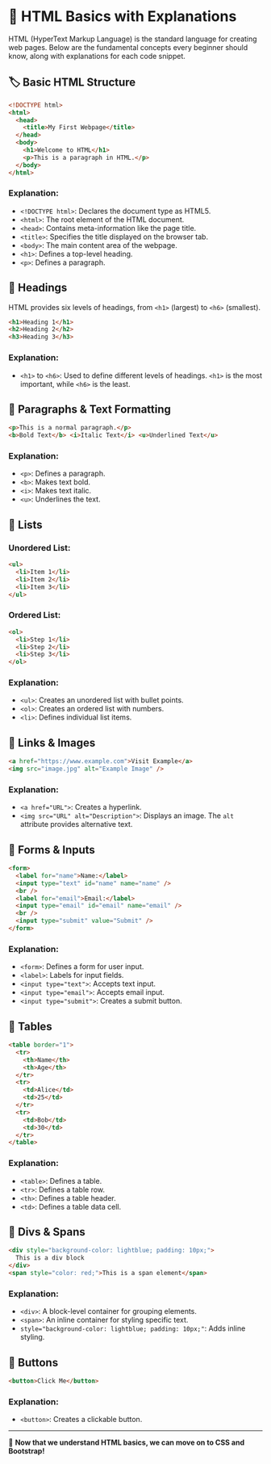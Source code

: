 # 📌 HTML Basics with Explanations

HTML (HyperText Markup Language) is the standard language for creating web pages. Below are the fundamental concepts every beginner should know, along with explanations for each code snippet.

## 🏷 Basic HTML Structure

```html
<!DOCTYPE html>
<html>
  <head>
    <title>My First Webpage</title>
  </head>
  <body>
    <h1>Welcome to HTML</h1>
    <p>This is a paragraph in HTML.</p>
  </body>
</html>
```

### Explanation:

- `<!DOCTYPE html>`: Declares the document type as HTML5.
- `<html>`: The root element of the HTML document.
- `<head>`: Contains meta-information like the page title.
- `<title>`: Specifies the title displayed on the browser tab.
- `<body>`: The main content area of the webpage.
- `<h1>`: Defines a top-level heading.
- `<p>`: Defines a paragraph.

## 📌 Headings

HTML provides six levels of headings, from `<h1>` (largest) to `<h6>` (smallest).

```html
<h1>Heading 1</h1>
<h2>Heading 2</h2>
<h3>Heading 3</h3>
```

### Explanation:

- `<h1>` to `<h6>`: Used to define different levels of headings. `<h1>` is the most important, while `<h6>` is the least.

## 📌 Paragraphs & Text Formatting

```html
<p>This is a normal paragraph.</p>
<b>Bold Text</b> <i>Italic Text</i> <u>Underlined Text</u>
```

### Explanation:

- `<p>`: Defines a paragraph.
- `<b>`: Makes text bold.
- `<i>`: Makes text italic.
- `<u>`: Underlines the text.

## 📌 Lists

### Unordered List:

```html
<ul>
  <li>Item 1</li>
  <li>Item 2</li>
  <li>Item 3</li>
</ul>
```

### Ordered List:

```html
<ol>
  <li>Step 1</li>
  <li>Step 2</li>
  <li>Step 3</li>
</ol>
```

### Explanation:

- `<ul>`: Creates an unordered list with bullet points.
- `<ol>`: Creates an ordered list with numbers.
- `<li>`: Defines individual list items.

## 📌 Links & Images

```html
<a href="https://www.example.com">Visit Example</a>
<img src="image.jpg" alt="Example Image" />
```

### Explanation:

- `<a href="URL">`: Creates a hyperlink.
- `<img src="URL" alt="Description">`: Displays an image. The `alt` attribute provides alternative text.

## 📌 Forms & Inputs

```html
<form>
  <label for="name">Name:</label>
  <input type="text" id="name" name="name" />
  <br />
  <label for="email">Email:</label>
  <input type="email" id="email" name="email" />
  <br />
  <input type="submit" value="Submit" />
</form>
```

### Explanation:

- `<form>`: Defines a form for user input.
- `<label>`: Labels for input fields.
- `<input type="text">`: Accepts text input.
- `<input type="email">`: Accepts email input.
- `<input type="submit">`: Creates a submit button.

## 📌 Tables

```html
<table border="1">
  <tr>
    <th>Name</th>
    <th>Age</th>
  </tr>
  <tr>
    <td>Alice</td>
    <td>25</td>
  </tr>
  <tr>
    <td>Bob</td>
    <td>30</td>
  </tr>
</table>
```

### Explanation:

- `<table>`: Defines a table.
- `<tr>`: Defines a table row.
- `<th>`: Defines a table header.
- `<td>`: Defines a table data cell.

## 📌 Divs & Spans

```html
<div style="background-color: lightblue; padding: 10px;">
  This is a div block
</div>
<span style="color: red;">This is a span element</span>
```

### Explanation:

- `<div>`: A block-level container for grouping elements.
- `<span>`: An inline container for styling specific text.
- `style="background-color: lightblue; padding: 10px;"`: Adds inline styling.

## 📌 Buttons

```html
<button>Click Me</button>
```

### Explanation:

- `<button>`: Creates a clickable button.

---

🚀 **Now that we understand HTML basics, we can move on to CSS and Bootstrap!**
